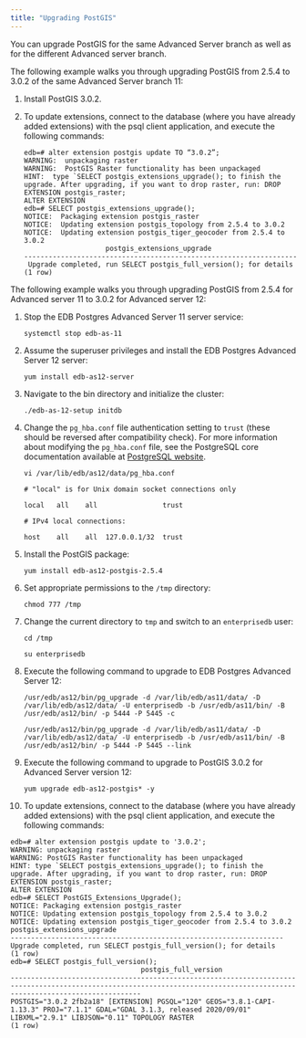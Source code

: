 ```yaml
---
title: "Upgrading PostGIS"
---
```


<div id="upgrade" class="registered_link"></div>

You can upgrade PostGIS for the same Advanced Server branch as well as for the different Advanced server branch.

The following example walks you through upgrading PostGIS from 2.5.4 to 3.0.2 of the same Advanced Server branch 11:

1.  Install PostGIS 3.0.2.

2.  To update extensions, connect to the database (where you have already added extensions) with the psql client application, and execute the following commands:

    ```text
    edb=# alter extension postgis update TO “3.0.2”;
    WARNING:  unpackaging raster
    WARNING:  PostGIS Raster functionality has been unpackaged
    HINT:  type `SELECT postgis_extensions_upgrade(); to finish the upgrade. After upgrading, if you want to drop raster, run: DROP EXTENSION postgis_raster;
    ALTER EXTENSION
    edb=# SELECT postgis_extensions_upgrade();
    NOTICE:  Packaging extension postgis_raster
    NOTICE:  Updating extension postgis_topology from 2.5.4 to 3.0.2
    NOTICE:  Updating extension postgis_tiger_geocoder from 2.5.4 to 3.0.2
                        postgis_extensions_upgrade
    -------------------------------------------------------------------
     Upgrade completed, run SELECT postgis_full_version(); for details
    (1 row)
    ```

The following example walks you through upgrading PostGIS from 2.5.4 for Advanced server 11 to 3.0.2 for Advanced server 12:

1.  Stop the EDB Postgres Advanced Server 11 server service:

    ```text
    systemctl stop edb-as-11
    ```

2.  Assume the superuser privileges and install the EDB Postgres Advanced Server 12 server:

    ```text
    yum install edb-as12-server
    ```

3.  Navigate to the bin directory and initialize the cluster:

    ```text
    ./edb-as-12-setup initdb
    ```

4.  Change the `pg_hba.conf` file authentication setting to `trust` (these should be reversed after compatibility check). For more information about modifying the `pg_hba.conf` file, see the PostgreSQL core documentation available at [PostgreSQL website](https://www.postgresql.org/docs/current/auth-pg-hba-conf.html).

    ```text
    vi /var/lib/edb/as12/data/pg_hba.conf
    ```

    ```text
    # "local" is for Unix domain socket connections only

    local   all    all                trust

    # IPv4 local connections:

    host    all    all  127.0.0.1/32  trust
    ```

5.  Install the PostGIS package:

    ```text
    yum install edb-as12-postgis-2.5.4
    ```

6.  Set appropriate permissions to the `/tmp` directory:

    ```text
    chmod 777 /tmp
    ```

7.  Change the current directory to `tmp` and switch to an `enterprisedb` user:

    ```text
    cd /tmp

    su enterprisedb
    ```

8.  Execute the following command to upgrade to EDB Postgres Advanced Server 12:

    ```text
    /usr/edb/as12/bin/pg_upgrade -d /var/lib/edb/as11/data/ -D /var/lib/edb/as12/data/ -U enterprisedb -b /usr/edb/as11/bin/ -B /usr/edb/as12/bin/ -p 5444 -P 5445 -c

    /usr/edb/as12/bin/pg_upgrade -d /var/lib/edb/as11/data/ -D /var/lib/edb/as12/data/ -U enterprisedb -b /usr/edb/as11/bin/ -B /usr/edb/as12/bin/ -p 5444 -P 5445 --link
    ```

9.  Execute the following command to upgrade to PostGIS 3.0.2 for Advanced Server version 12:

    ```text
    yum upgrade edb-as12-postgis* -y
    ```

10. To update extensions, connect to the database (where you have already added extensions) with the psql client application, and execute the following commands:

 ```text
 edb=# alter extension postgis update to '3.0.2';
 WARNING: unpackaging raster
 WARNING: PostGIS Raster functionality has been unpackaged
 HINT: type `SELECT postgis_extensions_upgrade(); to finish the upgrade. After upgrading, if you want to drop raster, run: DROP EXTENSION postgis_raster;
 ALTER EXTENSION
 edb=# SELECT PostGIS_Extensions_Upgrade();
 NOTICE: Packaging extension postgis_raster
 NOTICE: Updating extension postgis_topology from 2.5.4 to 3.0.2
 NOTICE: Updating extension postgis_tiger_geocoder from 2.5.4 to 3.0.2
 postgis_extensions_upgrade
 -------------------------------------------------------------------
 Upgrade completed, run SELECT postgis_full_version(); for details
 (1 row)
 edb=# SELECT postgis_full_version();
                                 postgis_full_version
 ----------------------------------------------------------------------------------------------------------------------------------------------------------------------------
 POSTGIS="3.0.2 2fb2a18" [EXTENSION] PGSQL="120" GEOS="3.8.1-CAPI-1.13.3" PROJ="7.1.1" GDAL="GDAL 3.1.3, released 2020/09/01" LIBXML="2.9.1" LIBJSON="0.11" TOPOLOGY RASTER
 (1 row)
 ```
